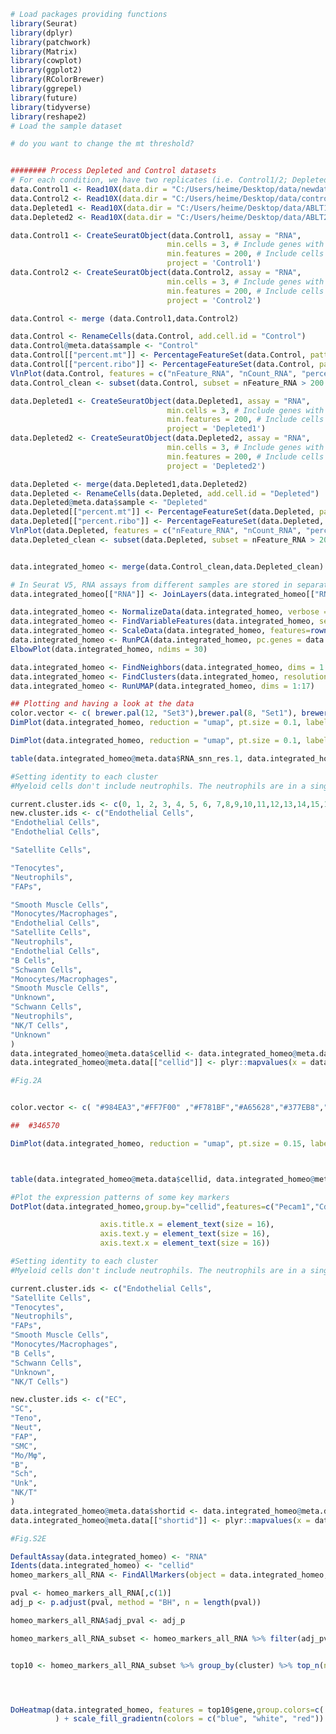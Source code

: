 
```{r fig.height=4.5, fig.width=6}
# Load packages providing functions
library(Seurat)
library(dplyr)
library(patchwork)
library(Matrix)
library(cowplot)
library(ggplot2)
library(RColorBrewer)
library(ggrepel)
library(future)
library(tidyverse)
library(reshape2)
# Load the sample dataset
```



```{r}
# do you want to change the mt threshold?


######## Process Depleted and Control datasets
# For each condition, we have two replicates (i.e. Control1/2; Depleted1/2)
data.Control1 <- Read10X(data.dir = "C:/Users/heime/Desktop/data/newdata2022")
data.Control2 <- Read10X(data.dir = "C:/Users/heime/Desktop/data/control2")
data.Depleted1 <- Read10X(data.dir = "C:/Users/heime/Desktop/data/ABLT1")
data.Depleted2 <- Read10X(data.dir = "C:/Users/heime/Desktop/data/ABLT2")

data.Control1 <- CreateSeuratObject(data.Control1, assay = "RNA",
                                   min.cells = 3, # Include genes with detected expression in at least this many cells (3 cells)
                                   min.features = 200, # Include cells where at least this many genes are detected (200 genes)
                                   project = 'Control1')
data.Control2 <- CreateSeuratObject(data.Control2, assay = "RNA",
                                   min.cells = 3, # Include genes with detected expression in at least this many cells (3 cells)
                                   min.features = 200, # Include cells where at least this many genes are detected (200 genes)
                                   project = 'Control2')

data.Control <- merge (data.Control1,data.Control2)

data.Control <- RenameCells(data.Control, add.cell.id = "Control")
data.Control@meta.data$sample <- "Control"
data.Control[["percent.mt"]] <- PercentageFeatureSet(data.Control, pattern = "^mt-")
data.Control[["percent.ribo"]] <- PercentageFeatureSet(data.Control, pattern = "^rp")
VlnPlot(data.Control, features = c("nFeature_RNA", "nCount_RNA", "percent.mt"), ncol = 3, pt.size = 0.01)
data.Control_clean <- subset(data.Control, subset = nFeature_RNA > 200 & nFeature_RNA < 2500 & percent.mt < 20)

data.Depleted1 <- CreateSeuratObject(data.Depleted1, assay = "RNA",
                                   min.cells = 3, # Include genes with detected expression in at least this many cells (3 cells)
                                   min.features = 200, # Include cells where at least this many genes are detected (200 genes)
                                   project = 'Depleted1')
data.Depleted2 <- CreateSeuratObject(data.Depleted2, assay = "RNA",
                                   min.cells = 3, # Include genes with detected expression in at least this many cells (3 cells)
                                   min.features = 200, # Include cells where at least this many genes are detected (200 genes)
                                   project = 'Depleted2')

data.Depleted <- merge(data.Depleted1,data.Depleted2)
data.Depleted <- RenameCells(data.Depleted, add.cell.id = "Depleted")
data.Depleted@meta.data$sample <- "Depleted"
data.Depleted[["percent.mt"]] <- PercentageFeatureSet(data.Depleted, pattern = "^mt-")
data.Depleted[["percent.ribo"]] <- PercentageFeatureSet(data.Depleted, pattern = "^rp")
VlnPlot(data.Depleted, features = c("nFeature_RNA", "nCount_RNA", "percent.mt"), ncol = 3, pt.size = 0.01)
data.Depleted_clean <- subset(data.Depleted, subset = nFeature_RNA > 200 & nFeature_RNA < 2500 & percent.mt < 20)


data.integrated_homeo <- merge(data.Control_clean,data.Depleted_clean)

# In Seurat V5, RNA assays from different samples are stored in separate layers. To analyze the cells as a single sample, integrate these layers.
data.integrated_homeo[["RNA"]] <- JoinLayers(data.integrated_homeo[["RNA"]])


```

```{r}
data.integrated_homeo <- NormalizeData(data.integrated_homeo, verbose = T)
data.integrated_homeo <- FindVariableFeatures(data.integrated_homeo, selection.method = "vst", nfeatures = 2500, verbose = T)
data.integrated_homeo <- ScaleData(data.integrated_homeo, features=rownames(data.integrated_homeo),verbose = T)
data.integrated_homeo <- RunPCA(data.integrated_homeo, pc.genes = data.integrated_homeo@var.genes, npcs = 30, verbose = T)
ElbowPlot(data.integrated_homeo, ndims = 30)
```

```{r}
data.integrated_homeo <- FindNeighbors(data.integrated_homeo, dims = 1:17)
data.integrated_homeo <- FindClusters(data.integrated_homeo, resolution = 1.0)
data.integrated_homeo <- RunUMAP(data.integrated_homeo, dims = 1:17)
```



```{r fig.height=4, fig.width=6}
## Plotting and having a look at the data
color.vector <- c( brewer.pal(12, "Set3"),brewer.pal(8, "Set1"), brewer.pal(8, "Dark2"), brewer.pal(8, "Accent"),brewer.pal(8, "Pastel1"))
DimPlot(data.integrated_homeo, reduction = "umap", pt.size = 0.1, label = T, cols = color.vector,repel=T,group.by="seurat_clusters",shuffle=T)

DimPlot(data.integrated_homeo, reduction = "umap", pt.size = 0.1, label = F, group.by="sample", cols = c("blue","red"),shuffle=T)
```
```{r}
table(data.integrated_homeo@meta.data$RNA_snn_res.1, data.integrated_homeo@meta.data$sample)
```


```{r}
#Setting identity to each cluster
#Myeloid cells don't include neutrophils. The neutrophils are in a single cluster.

current.cluster.ids <- c(0, 1, 2, 3, 4, 5, 6, 7,8,9,10,11,12,13,14,15,16,17,18,19,20,21)
new.cluster.ids <- c("Endothelial Cells",
"Endothelial Cells",
"Endothelial Cells",

"Satellite Cells",

"Tenocytes",
"Neutrophils",
"FAPs",

"Smooth Muscle Cells",
"Monocytes/Macrophages",
"Endothelial Cells",
"Satellite Cells",
"Neutrophils",
"Endothelial Cells",
"B Cells",
"Schwann Cells",
"Monocytes/Macrophages",
"Smooth Muscle Cells",
"Unknown",
"Schwann Cells",
"Neutrophils",
"NK/T Cells",
"Unknown"
)
data.integrated_homeo@meta.data$cellid <- data.integrated_homeo@meta.data$seurat_clusters
data.integrated_homeo@meta.data[["cellid"]] <- plyr::mapvalues(x = data.integrated_homeo@meta.data[["cellid"]], from = current.cluster.ids, to = new.cluster.ids)
```

```{r fig.height=4, fig.width=10}
#Fig.2A


color.vector <- c( "#984EA3","#FF7F00" ,"#F781BF","#A65628","#377EB8","#1B9E77","#E41A1C","#8DD3C7" ,"#Acba9d", "#666666" ,"#d78a7d")

##  #346570

DimPlot(data.integrated_homeo, reduction = "umap", pt.size = 0.15, label = F, cols = color.vector,group.by="cellid",split.by="sample",repel=T)



table(data.integrated_homeo@meta.data$cellid, data.integrated_homeo@meta.data$sample)
```

```{r fig.height=4, fig.width=11.5}
#Plot the expression patterns of some key markers
DotPlot(data.integrated_homeo,group.by="cellid",features=c("Pecam1","Cdh5","Pax7","Myod1","Scx","Tnmd","Fmod","Retnlg","Ly6g","Pdgfra","Myl9","Cd68","Ms4a6c","Adgre1","Mrc1","Cd19","Vpreb3","Mpz","Cd3g","Nkg7","Ly6c2"),  cols = c("lightgrey", "#35553B"))+ RotatedAxis() + ylab(NULL)+xlab('Gene') +  theme(

                    axis.title.x = element_text(size = 16),
                    axis.text.y = element_text(size = 16),
                    axis.text.x = element_text(size = 16))
```

```{r}
#Setting identity to each cluster
#Myeloid cells don't include neutrophils. The neutrophils are in a single cluster.

current.cluster.ids <- c("Endothelial Cells",
"Satellite Cells",
"Tenocytes",
"Neutrophils",
"FAPs",
"Smooth Muscle Cells",
"Monocytes/Macrophages",
"B Cells",
"Schwann Cells",
"Unknown",
"NK/T Cells")

new.cluster.ids <- c("EC",
"SC",
"Teno",
"Neut",
"FAP",
"SMC",
"Mo/Mφ",
"B",
"Sch",
"Unk",
"NK/T"
)
data.integrated_homeo@meta.data$shortid <- data.integrated_homeo@meta.data$cellid
data.integrated_homeo@meta.data[["shortid"]] <- plyr::mapvalues(x = data.integrated_homeo@meta.data[["shortid"]], from = current.cluster.ids, to = new.cluster.ids)
```

```{r fig.height=8, fig.width=10}
#Fig.S2E

DefaultAssay(data.integrated_homeo) <- "RNA"
Idents(data.integrated_homeo) <- "cellid"
homeo_markers_all_RNA <- FindAllMarkers(object = data.integrated_homeo, only.pos = T, min.pct = 0.25, logfc.threshold = 0.25) 

pval <- homeo_markers_all_RNA[,c(1)]
adj_p <- p.adjust(pval, method = "BH", n = length(pval))

homeo_markers_all_RNA$adj_pval <- adj_p

homeo_markers_all_RNA_subset <- homeo_markers_all_RNA %>% filter(adj_pval <= 0.05)


top10 <- homeo_markers_all_RNA_subset %>% group_by(cluster) %>% top_n(n = 10, wt = avg_log2FC)




DoHeatmap(data.integrated_homeo, features = top10$gene,group.colors=c( "#984EA3","#FF7F00" ,"#F781BF","#A65628","#377EB8","#1B9E77","#E41A1C","#8DD3C7" ,"#Acba9d", "#666666" ,"#d78a7d")
          ) + scale_fill_gradientn(colors = c("blue", "white", "red"))
```
